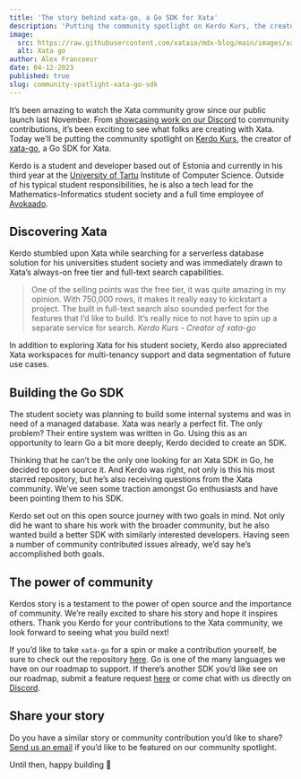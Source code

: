 ```yaml
---
title: 'The story behind xata-go, a Go SDK for Xata'
description: 'Putting the community spotlight on Kerdo Kurs, the creator of xata-go, a Go SDK for Xata.'
image:
  src: https://raw.githubusercontent.com/xataio/mdx-blog/main/images/xata-go-logos.png
  alt: Xata go
author: Alex Francoeur
date: 04-12-2023
published: true
slug: community-spotlight-xata-go-sdk
---
```


It’s been amazing to watch the Xata community grow since our public launch last November. From [showcasing work on our Discord](https://discord.com/channels/996791218879086662/1001924127705272361) to community contributions, it’s been exciting to see what folks are creating with Xata. Today we’ll be putting the community spotlight on [Kerdo Kurs](https://www.linkedin.com/in/kerdokurs/), the creator of [xata-go](https://github.com/kerdokurs/xata-go), a Go SDK for Xata.

Kerdo is a student and developer based out of Estonia and currently in his third year at the [University of Tartu](https://ut.ee/en) Institute of Computer Science. Outside of his typical student responsibilities, he is also a tech lead for the Mathematics-Informatics student society and a full time employee of [Avokaado](https://avokaado.io/).

## Discovering Xata

Kerdo stumbled upon Xata while searching for a serverless database solution for his universities student society and was immediately drawn to Xata’s always-on free tier and full-text search capabilities.

> One of the selling points was the free tier, it was quite amazing in my opinion. With 750,000 rows, it makes it really easy to kickstart a project. The built in full-text search also sounded perfect for the features that I’d like to build. It’s really nice to not have to spin up a separate service for search.
> _Kerdo Kurs - Creator of xata-go_

In addition to exploring Xata for his student society, Kerdo also appreciated Xata workspaces for multi-tenancy support and data segmentation of future use cases.

## Building the Go SDK

<ArticleImage
  src="https://raw.githubusercontent.com/xataio/mdx-blog/main/images/xata-go.png"
  width="3158"
  height="1784"
  alt="xata-go on GitHub"
  caption="Xata go github repo"
  position="center"
/>

The student society was planning to build some internal systems and was in need of a managed database. Xata was nearly a perfect fit. The only problem? Their entire system was written in Go. Using this as an opportunity to learn Go a bit more deeply, Kerdo decided to create an SDK.

Thinking that he can’t be the only one looking for an Xata SDK in Go, he decided to open source it. And Kerdo was right, not only is this his most starred repository, but he’s also receiving questions from the Xata community. We’ve seen some traction amongst Go enthusiasts and have been pointing them to his SDK.

Kerdo set out on this open source journey with two goals in mind. Not only did he want to share his work with the broader community, but he also wanted build a better SDK with similarly interested developers. Having seen a number of community contributed issues already, we’d say he’s accomplished both goals.

## The power of community

Kerdos story is a testament to the power of open source and the importance of community. We’re really excited to share his story and hope it inspires others. Thank you Kerdo for your contributions to the Xata community, we look forward to seeing what you build next!

If you’d like to take `xata-go` for a spin or make a contribution yourself, be sure to check out the repository [here](https://github.com/kerdokurs/xata-go). Go is one of the many languages we have on our roadmap to support. If there’s another SDK you’d like see on our roadmap, submit a feature request [here](https://xata.canny.io/feature-requests) or come chat with us directly on [Discord](https://xata.io/discord).

## Share your story

Do you have a similar story or community contribution you’d like to share? [Send us an email](mailto:communityspotlight@xata.io) if you’d like to be featured on our community spotlight.

Until then, happy building 🦋
